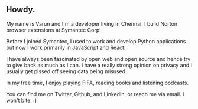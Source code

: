 
<div class="blog-section">

## Howdy.

My name is Varun and I'm a developer living in Chennai. I build Norton browser extensions at <XA href="https://symantec.com/">Symantec Corp</XA>!

Before I joined Symantec, I used to work and develop Python applications but now I work primarily in JavaScript and React.

I have always been fascinated by open web and open source and hence try to give back as much as I can. I have a really strong opinion on privacy and I usually get pissed off seeing data being misused.

In my free time, I enjoy playing FIFA, reading books and listening podcasts.

You can find me on <XA href="https://twitter.com/AsDeyQuote">Twitter</XA>, <XA href="https://github.com/varundey">Github</XA>, and <XA href="https://www.linkedin.com/in/varundey">LinkedIn</XA>, or reach me via <XA href="mailto:vsrundey20@gmail.com">email</XA>. I won't bite. :)

</div>
